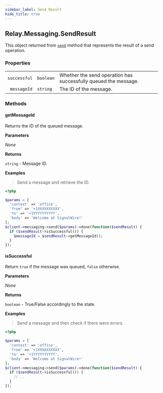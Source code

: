 ```yaml
---
sidebar_label: Send Result
hide_title: true
---
```


[index]: ../index.mdx#send


## Relay.Messaging.SendResult

This object returned from [`send`][index] method that represents the result of a send operation.

### Properties

|    |   |   |
| -: | - | - |
| `successful` | `boolean` | Whether the send operation has successfully queued the message. |
| `messageId` | `string` | The ID of the message. |

### Methods

#### getMessageId

Returns the ID of the queued message.


**Parameters**

_None_

**Returns**

`string` - Message ID.

**Examples**

> Send a message and retrieve the ID.

```php
<?php

$params = [
  'context' => 'office',
  'from' => '+1XXXXXXXXXX',
  'to' => '+1YYYYYYYYYY',
  'body' => 'Welcome at SignalWire!'
];
$client->messaging->send($params)->done(function($sendResult) {
  if ($sendResult->isSuccessful()) {
    $messageId = $sendResult->getMessageId();
  }
});
```

#### isSuccessful

Return `true` if the message was queued, `false` otherwise.


**Parameters**

_None_

**Returns**

`boolean` - True/False accordingly to the state.

**Examples**

> Send a message and then check if there were errors.

```php
<?php

$params = [
  'context' => 'office',
  'from' => '+1XXXXXXXXXX',
  'to' => '+1YYYYYYYYYY',
  'body' => 'Welcome at SignalWire!'
];
$client->messaging->send($params)->done(function($sendResult) {
  if ($sendResult->isSuccessful()) {
    // ..
  }
});
```

